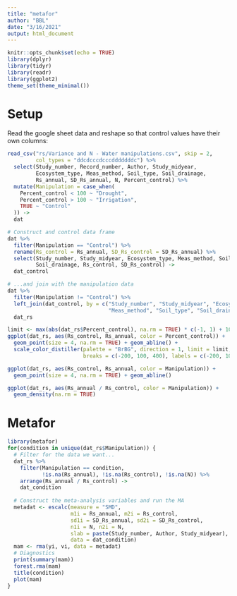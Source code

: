 ```yaml
---
title: "metafor"
author: "BBL"
date: "3/16/2021"
output: html_document
---
```


```r
knitr::opts_chunk$set(echo = TRUE)
library(dplyr)
library(tidyr)
library(readr)
library(ggplot2)
theme_set(theme_minimal())
```

# Setup

Read the google sheet data and reshape so that control values have their own columns:

```r
read_csv("rs/Variance and N - Water manipulations.csv", skip = 2,
         col_types = "ddcdcccdcccdddddddc") %>% 
  select(Study_number, Record_number, Author, Study_midyear, 
         Ecosystem_type, Meas_method, Soil_type, Soil_drainage,
         Rs_annual, SD_Rs_annual, N, Percent_control) %>% 
  mutate(Manipulation = case_when(
    Percent_control < 100 ~ "Drought",
    Percent_control > 100 ~ "Irrigation",
    TRUE ~ "Control"
  )) ->
  dat

# Construct and control data frame
dat %>% 
  filter(Manipulation == "Control") %>% 
  rename(Rs_control = Rs_annual, SD_Rs_control = SD_Rs_annual) %>% 
  select(Study_number, Study_midyear, Ecosystem_type, Meas_method, Soil_type,
         Soil_drainage, Rs_control, SD_Rs_control) ->
  dat_control

# ...and join with the manipulation data
dat %>% 
  filter(Manipulation != "Control") %>% 
  left_join(dat_control, by = c("Study_number", "Study_midyear", "Ecosystem_type",
                                "Meas_method", "Soil_type", "Soil_drainage")) ->
  dat_rs

limit <- max(abs(dat_rs$Percent_control), na.rm = TRUE) * c(-1, 1) + 100 
ggplot(dat_rs, aes(Rs_control, Rs_annual, color = Percent_control)) +
  geom_point(size = 4, na.rm = TRUE) + geom_abline() + 
  scale_color_distiller(palette = "BrBG", direction = 1, limit = limit, 
                        breaks = c(-200, 100, 400), labels = c(-200, 100, 400))

ggplot(dat_rs, aes(Rs_control, Rs_annual, color = Manipulation)) +
  geom_point(size = 4, na.rm = TRUE) + geom_abline()

ggplot(dat_rs, aes(Rs_annual / Rs_control, color = Manipulation)) + 
  geom_density(na.rm = TRUE)
```

# Metafor

```r
library(metafor)
for(condition in unique(dat_rs$Manipulation)) {
  # Filter for the data we want...
  dat_rs %>% 
    filter(Manipulation == condition,
           !is.na(Rs_annual), !is.na(Rs_control), !is.na(N)) %>% 
    arrange(Rs_annual / Rs_control) -> 
    dat_condition
  
  # Construct the meta-analysis variables and run the MA
  metadat <- escalc(measure = "SMD",
                    m1i = Rs_annual, m2i = Rs_control, 
                    sd1i = SD_Rs_annual, sd2i = SD_Rs_control,
                    n1i = N, n2i = N, 
                    slab = paste(Study_number, Author, Study_midyear),
                    data = dat_condition)
  mam <- rma(yi, vi, data = metadat)
  # Diagnostics
  print(summary(mam))
  forest.rma(mam)
  title(condition)
  plot(mam)
}
```

